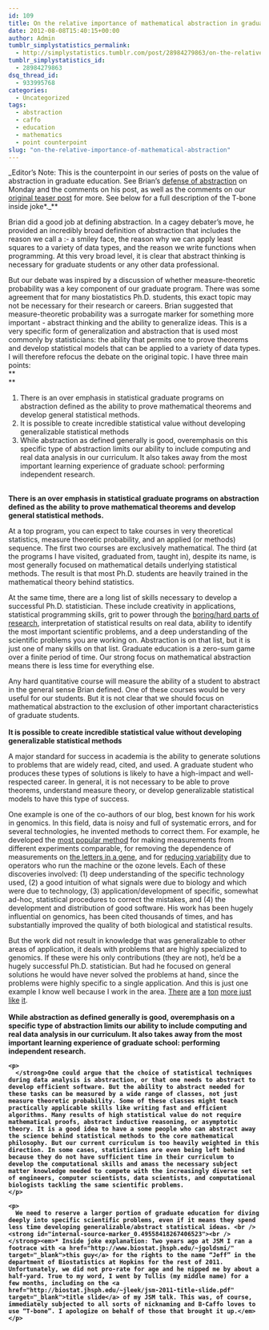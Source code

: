 ```yaml
---
id: 109
title: On the relative importance of mathematical abstraction in graduate statistical education
date: 2012-08-08T15:40:15+00:00
author: Admin
tumblr_simplystatistics_permalink:
  - http://simplystatistics.tumblr.com/post/28984279863/on-the-relative-importance-of-mathematical-abstraction
tumblr_simplystatistics_id:
  - 28984279863
dsq_thread_id:
  - 933995768
categories:
  - Uncategorized
tags:
  - abstraction
  - caffo
  - education
  - mathematics
  - point counterpoint
slug: "on-the-relative-importance-of-mathematical-abstraction"
---
```

_Editor’s Note: This is the counterpoint in our series of posts on the value of abstraction in graduate education. See Brian’s <a href="http://simplystatistics.org/post/28840726358/in-which-brian-debates-abstraction-with-t-bone" target="_blank">defense of abstraction</a> on Monday and the comments on his post, as well as the comments on our <a href="http://simplystatistics.org/post/28125455811/how-important-is-abstract-thinking-for-graduate" target="_blank">original teaser post</a> for more. See below for a full description of the T-bone inside joke*._**</p> 

</strong>Brian did a good job at defining abstraction. In a cagey debater’s move, he provided an incredibly broad definition of abstraction that includes the reason we call a  <img src="http://simplystatistics.org/wp-includes/images/smilies/simple-smile.png" alt=":-)" class="wp-smiley" style="height: 1em; max-height: 1em;" />a smiley face, the reason why we can apply least squares to a variety of data types, and the reason we write functions when programming. At this very broad level, it is clear that abstract thinking is necessary for graduate students or any other data professional. 

But our debate was inspired by a discussion of whether measure-theoretic probability was a key component of our graduate program. There was some agreement that for many biostatistics Ph.D. students, this exact topic may not be necessary for their research or careers. Brian suggested that measure-theoretic probability was a surrogate marker for something more important - abstract thinking and the ability to generalize ideas. This is a very specific form of generalization and abstraction that is used most commonly by statisticians: the ability that permits one to prove theorems and develop statistical models that can be applied to a variety of data types. I will therefore refocus the debate on the original topic. I have three main points:   
**  
** 

  1. <span>There is an over emphasis in statistical graduate programs on abstraction defined as the ability to prove mathematical theorems and develop general statistical methods. </span>
  2. <span>It is possible to create incredible statistical value without developing generalizable statistical methods</span>
  3. <span>While abstraction as defined generally is good, overemphasis on this specific type of abstraction limits our ability to include computing and real data analysis in our curriculum. It also takes away from the most important learning experience of graduate school: performing independent research.</span>

<strong id="internal-source-marker_0.49558418267406523"><br /><span>There is an over emphasis in statistical graduate programs on abstraction defined as the ability to prove mathematical theorems and develop general statistical methods. </span></p> 

<p>
  </strong>At a top program, you can expect to take courses in very theoretical statistics, measure theoretic probability, and an applied (or methods) sequence. The first two courses are exclusively mathematical. The third (at the programs I have visited, graduated from, taught in), despite its name, is most generally focused on mathematical details underlying statistical methods. The result is that most Ph.D. students are heavily trained in the mathematical theory behind statistics.
</p>

<p>
  At the same time, there are a long list of skills necessary to develop a successful Ph.D. statistician. These include creativity in applications, statistical programming skills, grit to power through the <a href="http://simplystatistics.org/post/23928890537/schlep-blindness-in-statistics" target="_blank">boring/hard parts of research</a>, interpretation of statistical results on real data, ability to identify the most important scientific problems, and a deep understanding of the scientific problems you are working on. Abstraction is on that list, but it is just one of many skills on that list. Graduate education is a zero-sum game over a finite period of time. Our strong focus on mathematical abstraction means there is less time for everything else.
</p>

<p>
  Any hard quantitative course will measure the ability of a student to abstract in the general sense Brian defined. One of these courses would be very useful for our students. But it is not clear that we should focus on mathematical abstraction to the exclusion of other important characteristics of graduate students. <br /><strong id="internal-source-marker_0.49558418267406523"><br /><span>It is possible to create incredible statistical value without developing generalizable statistical methods</span></p> 
  
  <p>
    </strong>A major standard for success in academia is the ability to generate solutions to problems that are widely read, cited, and used. A graduate student who produces these types of solutions is likely to have a high-impact and well-respected career. In general, it is not necessary to be able to prove theorems, understand measure theory, or develop generalizable statistical models to have this type of success.
  </p>
  
  <p>
    One example is one of the co-authors of our blog, best known for his work in genomics. In this field, data is noisy and full of systematic errors, and for several technologies, he invented methods to correct them. For example, he developed the <a href="http://www.ncbi.nlm.nih.gov/pubmed/12925520" target="_blank">most popular method</a> for making measurements from different experiments comparable, for removing the dependence of measurements on <a href="http://amstat.tandfonline.com/doi/abs/10.1198/016214504000000683?journalCode=uasa20" target="_blank">the letters in a gene</a>, and for <a href="http://www.nature.com/nmeth/journal/v4/n11/abs/nmeth1102.html" target="_blank">reducing variability</a> due to operators who run the machine or the ozone levels. Each of these discoveries involved: (1) deep understanding of the specific technology used, (2) a good intuition of what signals were due to biology and which were due to technology, (3) application/development of specific, somewhat ad-hoc, statistical procedures to correct the mistakes, and (4) the development and distribution of good software. His work has been hugely influential on genomics, has been cited thousands of times, and has substantially improved the quality of both biological and statistical results.
  </p>
  
  <p>
    But the work did not result in knowledge that was generalizable to other areas of application, it deals with problems that are highly specialized to genomics. If these were his only contributions (they are not), he&#8217;d be a hugely successful Ph.D. statistician. But had he focused on general solutions he would have never solved the problems at hand, since the problems were highly specific to a single application. And this is just one example I know well because I work in the area. <a href="http://www.ncbi.nlm.nih.gov/pubmed/2593165" target="_blank">There</a> <a href="http://www.nature.com/nature/journal/v457/n7232/full/nature07634.html" target="_blank">are</a> <a href="http://biostatistics.oxfordjournals.org/content/8/1/118.abstract" target="_blank">a</a> <a href="http://www.plosmedicine.org/article/info%3Adoi%2F10.1371%2Fjournal.pmed.1001093" target="_blank">ton</a> <a href="http://www.ped.fas.harvard.edu/people/faculty/publications_nowak/MichelScience2011.pdf" target="_blank">more</a><a href="http://www.sysecol2.ethz.ch/Refs/EntClim/K/Ku076.pdf" target="_blank"> just</a> <a href="http://www.nature.com/nature/journal/v458/n7242/full/nature08017.html" target="_blank">like</a> <a href="http://ilpubs.stanford.edu:8090/422/" target="_blank">it</a>. <br /><strong id="internal-source-marker_0.49558418267406523"><br /><span>While abstraction as defined generally is good, overemphasis on a specific type of abstraction limits our ability to include computing and real data analysis in our curriculum. It also takes away from the most important learning experience of graduate school: performing independent research.</span></p> 
    
    <p>
      </strong>One could argue that the choice of statistical techniques during data analysis is abstraction, or that one needs to abstract to develop efficient software. But the ability to abstract needed for these tasks can be measured by a wide range of classes, not just measure theoretic probability. Some of these classes might teach practically applicable skills like writing fast and efficient algorithms. Many results of high statistical value do not require mathematical proofs, abstract inductive reasoning, or asymptotic theory. It is a good idea to have a some people who can abstract away the science behind statistical methods to the core mathematical philosophy. But our current curriculum is too heavily weighted in this direction. In some cases, statisticians are even being left behind because they do not have sufficient time in their curriculum to develop the computational skills and amass the necessary subject matter knowledge needed to compete with the increasingly diverse set of engineers, computer scientists, data scientists, and computational biologists tackling the same scientific problems.
    </p>
    
    <p>
      We need to reserve a larger portion of graduate education for diving deeply into specific scientific problems, even if it means they spend less time developing generalizable/abstract statistical ideas. <br /><strong id="internal-source-marker_0.49558418267406523"><br /></strong><em>* Inside joke explanation: Two years ago at JSM I ran a footrace with <a href="http://www.biostat.jhsph.edu/~jgoldsmi/" target="_blank">this guy</a> for the rights to the name “Jeff” in the department of Biostatistics at Hopkins for the rest of 2011. Unfortunately, we did not pro-rate for age and he nipped me by about a half-yard. True to my word, I went by Tullis (my middle name) for a few months, including on the <a href="http://biostat.jhsph.edu/~jleek/jsm-2011-title-slide.pdf" target="_blank">title slide</a> of my JSM talk. This was, of course, immediately subjected to all sorts of nicknaming and B-Caffo loves to use “T-bone”. I apologize on behalf of those that brought it up.</em>
    </p>
